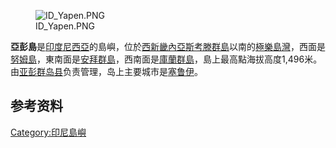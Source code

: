 {{Infobox islands
|name = 亞彭島
|image name = Schouten Islands (IN) Topography.png
|image caption = 
|locator map = 
|native name = 
|native name link =
|location = [[東南亞|東南亞]][[美拉尼西亞|美拉尼西亞]]
|coordinates= {{coord|1|50|S|136|10|E|region:ID_type:isle}}
|archipelago = [[斯考滕群島|斯考滕群島]]
|total islands = 
|major islands = 
|area km2 = 
|highest mount = ?
|elevation m = 1496
|country = {{INA}}
|country admin divisions title = 省
|country admin divisions = [[巴布亞省|巴布亞省]]
|country largest city =
|country largest city population = 
|population =
|population as of =
|density km2 =
|ethnic groups =
}}
[[File:ID_Yapen.PNG|thumb]]

'''亞彭島'''是[[印度尼西亞|印度尼西亞]]的島嶼，位於[[西新畿內亞|西新畿內亞]][[斯考滕群島|斯考滕群島]]以南的[[鸟头湾|極樂島灣]]，西面是[[努姆島|努姆島]]，東南面是[[安拜群島|安拜群島]]，西南面是[[庫蘭群島|庫蘭群島]]，島上最高點海拔高度1,496米。由[[亚彭群岛县|亚彭群岛县]]负责管理，岛上主要城市是[[塞鲁伊|塞鲁伊]]。

==参考资料==
{{reflist}}

{{Indonesia-stub}}

[[Category:印尼島嶼|Category:印尼島嶼]]